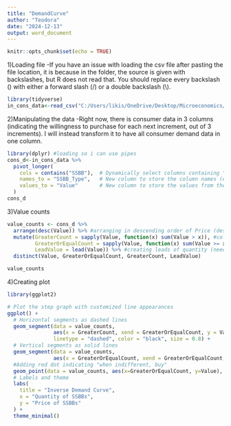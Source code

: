 ---
title: "DemandCurve"
author: "Teodora"
date: "2024-12-13"
output: word_document
---

```{r setup, include=FALSE}
knitr::opts_chunk$set(echo = TRUE)
```

1)Loading file 
-If you have an issue with loading the csv file after pasting the file location, it is because in the folder, the source is given with backslashes, but R does not read that. You should replace every backslash (\) with either a forward slash (/) or a double backslash (\\). 
```{r}
library(tidyverse)
in_cons_data<-read_csv("C:/Users/likis/OneDrive/Desktop/Microeconomics/PP440/Problem Set 1 - PP440 Data.csv")
```

2)Manipulating the data
-Right now, there is consumer data in 3 columns (indicating the willingness to purchase for each next increment, out of 3 increments). I will instead transform it to have all consumer demand data in one column. 
```{r}
library(dplyr) #loading so i can use pipes
cons_d<-in_cons_data %>%
  pivot_longer(
    cols = contains("SSBB"),  # Dynamically select columns containing "SSBB"
    names_to = "SSBB_Type",   # New column to store the column names (e.g., First_SSBB, etc.)
    values_to = "Value"       # New column to store the values from the selected columns
  )
cons_d
```

3)Value counts

```{r}
value_counts <- cons_d %>%
  arrange(desc(Value)) %>% #arranging in descending order of Price (descending order of "Value" column, so that the following operations work fine, also very important for the step graph)
  mutate(GreaterCount = sapply(Value, function(x) sum(Value > x)), #column of quantity demanded at a price greater than a given price (where price is in "Value") 
         GreaterOrEqualCount = sapply(Value, function(x) sum(Value >= x)), #column of quantity demanded at a price greater or equal to a given price (where price is in "Value") 
         LeadValue = lead(Value)) %>% #creating leads of quantity (needed for vertical segments of step plot)
  distinct(Value, GreaterOrEqualCount, GreaterCount, LeadValue)

value_counts
```

4)Creating plot
```{r}
library(ggplot2)

# Plot the step graph with customized line appearances
ggplot() +
  # Horizontal segments as dashed lines
  geom_segment(data = value_counts,
               aes(x = GreaterCount, xend = GreaterOrEqualCount, y = Value, yend = Value),
               linetype = "dashed", color = "black", size = 0.8) +
  # Vertical segments as solid lines
  geom_segment(data = value_counts,
               aes(x = GreaterOrEqualCount, xend = GreaterOrEqualCount, y = Value, yend = LeadValue), size = 1) +
  #Adding red dot indicating "when indifferent, buy"
  geom_point(data = value_counts, aes(x=GreaterOrEqualCount, y=Value), color = "red")+
  # Labels and theme
  labs(
    title = "Inverse Demand Curve",
    x = "Quantity of SSBBs",
    y = "Price of SSBBs"
  ) +
  theme_minimal()
```

